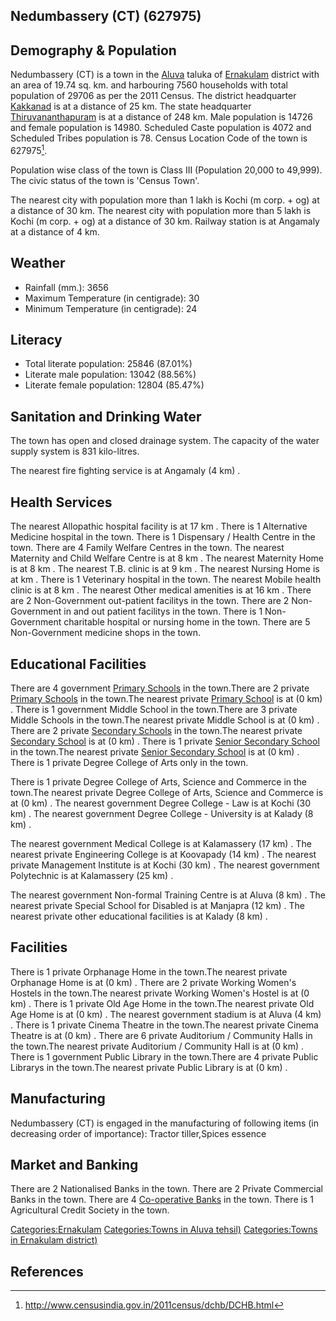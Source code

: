 {{Infobox settlement
| name=Nedumbassery (CT)
| native_name=
| native_name_lang=
| other_name=
| nickname=
| settlement_type=Town
| image_skyline=
| image_alt=
| image_caption=
| pushpin_map=India Kerala
| pushpin_label_position=right
| pushpin_map_alt=
| pushpin_map_caption=Location in Kerala, India
| latd=
| latm=
| lats=
| latNS=
| longd=
| longm=
| longs=
| longEW=
| coordinates_display=inline,title
| subdivision_type=Country
| subdivision_name={{flag|India}}
| subdivision_type1=[[States and territories of India|State]]
| subdivision_name1=Kerala 
| subdivision_type2=[[List of districts of India|District]]
| subdivision_name2=Ernakulam
| subdivision_type3=Tahsil
| subdivision_name3=Aluva
| website=
| established_title=<!-- Established -->
| established_date=
| founder=
| named_for=
| government_type=
| governing_body=
| unit_pref=Metric
| area_footnotes=
| area_rank=
| area_total_km2=19.74
| elevation_footnotes=
| elevation_m=
| population_total=29706
| population_as_of=2011
| population_rank=
| population_density_km2=1504
| population_demonym=
| population_footnotes=
| demographics_type1=Languages=
| demographics1_title1=Official=
| demographics1_info1=[[Malayalam language|Malayalam]]
| timezone1=[[Indian Standard Time|IST]]
| utc_offset1==+5:30
| postal_code_type=[[Postal Index Number|PIN]]
| postal_code=
| area_code_type=Telephone code
| area_code=
| registration_plate=
| blank1_name_sec1=Nearest city
| blank1_info_sec1=[[Kochi (m corp. + og) ]]
| blank2_name_sec1=[[Human sex ratio|Sex ratio]]
| blank2_info_sec1=1017
| blank3_name_sec1=Literacy
| blank3_info_sec1=87.01%
| blank1_name_sec2=[[2011 Census of India|2011 census]] code
| blank1_info_sec2=627975
| footnotes=
}}

== Nedumbassery (CT) (627975) ==

== Demography & Population ==

Nedumbassery (CT) is a town in the [[Aluva]] taluka of [[Ernakulam]] district with an area of 19.74 sq. km. and harbouring 7560 households with total population of 29706 as per the 2011 Census. The district headquarter [[Kakkanad]] is at a distance of 25 km. The state headquarter [[Thiruvananthapuram]] is at a distance of 248 km. Male population is 14726 and female population is 14980. Scheduled Caste population is 4072 and Scheduled Tribes population is 78. Census Location Code of the town is 627975<ref>http://www.censusindia.gov.in/2011census/dchb/DCHB.html</ref>.

Population wise class of the town is Class III (Population 20,000 to 49,999).
The civic status of the town is 'Census Town'.

The nearest city with population more than 1 lakh is Kochi (m corp. + og)  at a distance of 30 km. The nearest city with population more than 5 lakh is Kochi (m corp. + og)  at a distance of 30 km. Railway station is at Angamaly at a distance of 4 km.


== Weather ==  
* Rainfall (mm.): 3656 
* Maximum Temperature (in centigrade): 30
* Minimum Temperature (in centigrade): 24


== Literacy ==  
* Total literate population: 25846 (87.01%)
* Literate male population: 13042 (88.56%)
* Literate female population: 12804 (85.47%)


== Sanitation and Drinking Water ==  
The town has open and closed drainage system.
The capacity of the water supply system is 831 kilo-litres.

The nearest fire fighting service is at Angamaly (4 km) .


== Health Services ==
The nearest Allopathic hospital facility is at 17 km .
There is 1 Alternative Medicine hospital in the town.
There is 1 Dispensary / Health Centre in the town.
There are 4 Family Welfare Centres in the town.
The nearest Maternity and Child Welfare Centre is at 8 km .
The nearest Maternity Home is at 8 km .
The nearest T.B. clinic is at 9 km .
The nearest Nursing Home is at  km .
There is 1 Veterinary hospital in the town.
The nearest Mobile health clinic is at 8 km .
The nearest Other medical amenities is at 16 km .
There are 2 Non-Government out-patient facilitys in the town.
There are 2 Non-Government in and out patient facilitys in the town.
There is 1 Non-Government charitable hospital or nursing home in the town.
There are 5 Non-Government medicine shops in the town.


== Educational Facilities ==
There are 4 government [[Primary School]]s in the town.There are 2 private [[Primary School]]s in the town.The nearest private [[Primary School]] is at  (0 km) .
There is 1 government Middle School in the town.There are 3 private Middle Schools in the town.The nearest private Middle School is at  (0 km) .
There are 2 private [[Secondary School]]s in the town.The nearest private [[Secondary School]] is at  (0 km) .
There is 1 private [[Senior Secondary School]] in the town.The nearest private [[Senior Secondary School]] is at  (0 km) .
There is 1 private Degree College of Arts only in the town. 
 
 
 
 
There is 1 private Degree College of Arts, Science and Commerce in the town.The nearest private Degree College of Arts, Science and Commerce is at  (0 km) .
The nearest government Degree College - Law is at Kochi (30 km) .
The nearest government Degree College - University is at Kalady (8 km) .
 
The nearest government Medical College is at Kalamassery (17 km) .
The nearest private Engineering College is at Koovapady (14 km) .
The nearest private Management Institute is at Kochi (30 km) .
The nearest government Polytechnic is at Kalamassery (25 km) .
 
The nearest government Non-formal Training Centre is at Aluva (8 km) .
The nearest private Special School for Disabled is at Manjapra (12 km) .
The nearest private other educational facilities is at Kalady (8 km) .


== Facilities ==
There is 1 private Orphanage Home in the town.The nearest private Orphanage Home is at  (0 km) .
There are 2 private Working Women's Hostels in the town.The nearest private Working Women's Hostel is at  (0 km) .
There is 1 private Old Age Home in the town.The nearest private Old Age Home is at  (0 km) .
The nearest government stadium is at Aluva (4 km) .
There is 1 private Cinema Theatre in the town.The nearest private Cinema Theatre is at  (0 km) .
There are 6 private Auditorium / Community Halls in the town.The nearest private Auditorium / Community Hall is at  (0 km) .
There is 1 government Public Library in the town.There are 4 private Public Librarys in the town.The nearest private Public Library is at  (0 km) .


== Manufacturing ==
Nedumbassery (CT) is engaged in the manufacturing of following items (in decreasing order of importance): Tractor  tiller,Spices essence


== Market and Banking ==
There are 2 Nationalised Banks in the town.
There are 2 Private Commercial Banks in the town.
There are 4 [[Co-operative Bank]]s in the town.
There is 1 Agricultural Credit Society in the town.



[[Categories:Ernakulam]]
[[Categories:Towns in Aluva tehsil)]]
[[Categories:Towns in Ernakulam district)]]


== References ==
{{Reflist}}


